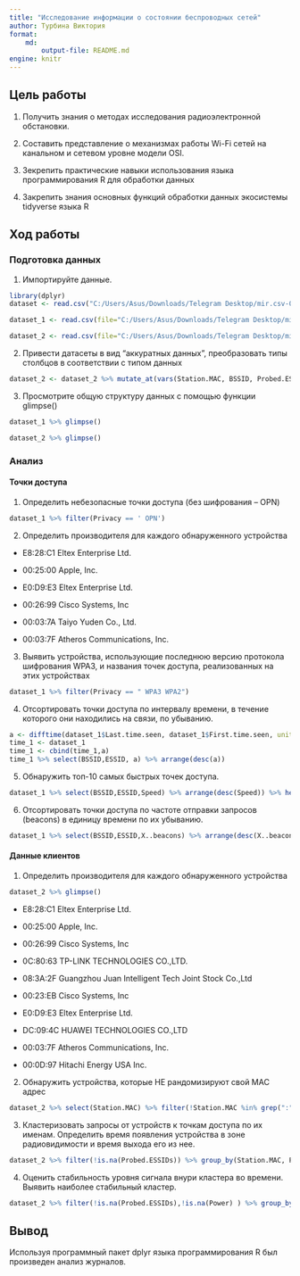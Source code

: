 ```yaml
---
title: "Исследование информации о состоянии беспроводных сетей"
author: Турбина Виктория
format: 
    md:
        output-file: README.md
engine: knitr
---
```


## Цель работы

1. Получить знания о методах исследования радиоэлектронной обстановки.

2. Составить представление о механизмах работы Wi-Fi сетей на канальном и
сетевом уровне модели OSI.

3. Зекрепить практические навыки использования языка программирования R для
обработки данных

4. Закрепить знания основных функций обработки данных экосистемы tidyverse
языка R

## Ход работы

### Подготовка данных

1. Импортируйте данные.

```r
library(dplyr)
dataset <- read.csv("C:/Users/Asus/Downloads/Telegram Desktop/mir.csv-01/mir.csv-01.csv")
```

```r
dataset_1 <- read.csv(file="C:/Users/Asus/Downloads/Telegram Desktop/mir.csv-01/mir.csv-01.csv",nrows=167)
```

```r
dataset_2 <- read.csv(file="C:/Users/Asus/Downloads/Telegram Desktop/mir.csv-01/mir.csv-01.csv",skip=169)
```

2. Привести датасеты в вид “аккуратных данных”, преобразовать типы столбцов в соответствии с типом данных

```r
dataset_2 <- dataset_2 %>% mutate_at(vars(Station.MAC, BSSID, Probed.ESSIDs), trimws) %>% mutate_at(vars(Station.MAC, BSSID, Probed.ESSIDs), na_if, "")
```


3. Просмотрите общую структуру данных с помощью функции glimpse()

```r
dataset_1 %>% glimpse()
```

```r
dataset_2 %>% glimpse()
```

### Анализ

#### Точки доступа

1. Определить небезопасные точки доступа (без шифрования – OPN)

```r
dataset_1 %>% filter(Privacy == ' OPN')
```

2. Определить производителя для каждого обнаруженного устройства

- E8:28:C1 Eltex Enterprise Ltd.

- 00:25:00 Apple, Inc.

- E0:D9:E3 Eltex Enterprise Ltd.

- 00:26:99 Cisco Systems, Inc

- 00:03:7A Taiyo Yuden Co., Ltd.

- 00:03:7F Atheros Communications, Inc.

3. Выявить устройства, использующие последнюю версию протокола шифрования
WPA3, и названия точек доступа, реализованных на этих устройствах

```r
dataset_1 %>% filter(Privacy == " WPA3 WPA2")
```

4. Отсортировать точки доступа по интервалу времени, в течение которого они
находились на связи, по убыванию.

```r
a <- difftime(dataset_1$Last.time.seen, dataset_1$First.time.seen, units = "secs")
time_1 <- dataset_1
time_1 <- cbind(time_1,a)
time_1 %>% select(BSSID,ESSID, a) %>% arrange(desc(a))
```

5. Обнаружить топ-10 самых быстрых точек доступа.

```r
dataset_1 %>% select(BSSID,ESSID,Speed) %>% arrange(desc(Speed)) %>% head(10)
```

6. Отсортировать точки доступа по частоте отправки запросов (beacons) в единицу времени по их убыванию.

```r
dataset_1 %>% select(BSSID,ESSID,X..beacons) %>% arrange(desc(X..beacons))
```

#### Данные клиентов

1. Определить производителя для каждого обнаруженного устройства

```r
dataset_2 %>% glimpse()
```

- E8:28:C1 Eltex Enterprise Ltd.

- 00:25:00 Apple, Inc.

- 00:26:99 Cisco Systems, Inc

- 0C:80:63 TP-LINK TECHNOLOGIES CO.,LTD.

- 08:3A:2F Guangzhou Juan Intelligent Tech Joint Stock Co.,Ltd

- 00:23:EB Cisco Systems, Inc

- E0:D9:E3 Eltex Enterprise Ltd.

- DC:09:4C HUAWEI TECHNOLOGIES CO.,LTD

- 00:03:7F Atheros Communications, Inc.

- 00:0D:97 Hitachi Energy USA Inc.

2. Обнаружить устройства, которые НЕ рандомизируют свой MAC адрес

```r
dataset_2 %>% select(Station.MAC) %>% filter(!Station.MAC %in% grep(":",dataset_2$Station.MAC, value = TRUE))
```

3. Кластеризовать запросы от устройств к точкам доступа по их именам. Определить время появления устройства в зоне радиовидимости и время выхода его из нее.

```r
dataset_2 %>% filter(!is.na(Probed.ESSIDs)) %>% group_by(Station.MAC, Probed.ESSIDs) %>%  summarise("first" = min(First.time.seen), "last" = max(Last.time.seen), Power)
```

4. Оценить стабильность уровня сигнала внури кластера во времени. Выявить наиболее стабильный кластер.

```r
dataset_2 %>% filter(!is.na(Probed.ESSIDs),!is.na(Power) ) %>% group_by(Station.MAC) %>%  summarise("first" = min(First.time.seen), "last" = max(Last.time.seen), Power) %>% arrange(desc(Power)) %>% head(1)
```

## Вывод

Используя программный пакет dplyr языка
программирования R был произведен анализ журналов.